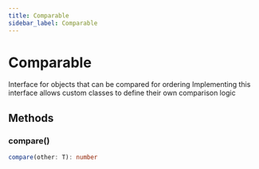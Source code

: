 ```yaml
---
title: Comparable
sidebar_label: Comparable
---
```



# Comparable

Interface for objects that can be compared for ordering
Implementing this interface allows custom classes to define their own comparison logic

## Methods

### compare()

```typescript
compare(other: T): number
```

